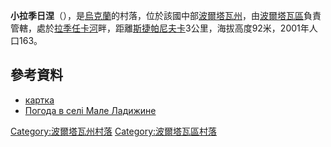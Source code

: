 {{coord|49|37|13|N|34|52|16|E|scale:100000_region:UA|display=title}}

'''小拉季日涅'''（{{lang-uk|Мале Ладижине}}），是[[烏克蘭|烏克蘭]]的村落，位於該國中部[[波爾塔瓦州|波爾塔瓦州]]，由[[波爾塔瓦區|波爾塔瓦區]]負責管轄，處於[[拉季任卡河|拉季任卡河]]畔，距離[[斯捷帕尼夫卡_(波爾塔瓦區)|斯捷帕尼夫卡]]3公里，海拔高度92米，2001年人口163。

==參考資料==
* [http://gska2.rada.gov.ua/pls/z7502/A005?rdat1=20.11.2007&rf7571=26340 картка]{{dead link|date=2017年12月 |bot=InternetArchiveBot |fix-attempted=yes }}
* [http://weather.in.ua/ua/poltavskaja/14629 Погода в селі Мале Ладижине] {{Wayback|url=http://weather.in.ua/ua/poltavskaja/14629 |date=20111219193635 }}

{{DEFAULTSORT:Мале Ладижине}}
[[Category:波爾塔瓦州村落|Category:波爾塔瓦州村落]]
[[Category:波爾塔瓦區村落|Category:波爾塔瓦區村落]]


{{Poltava-geo-stub}}